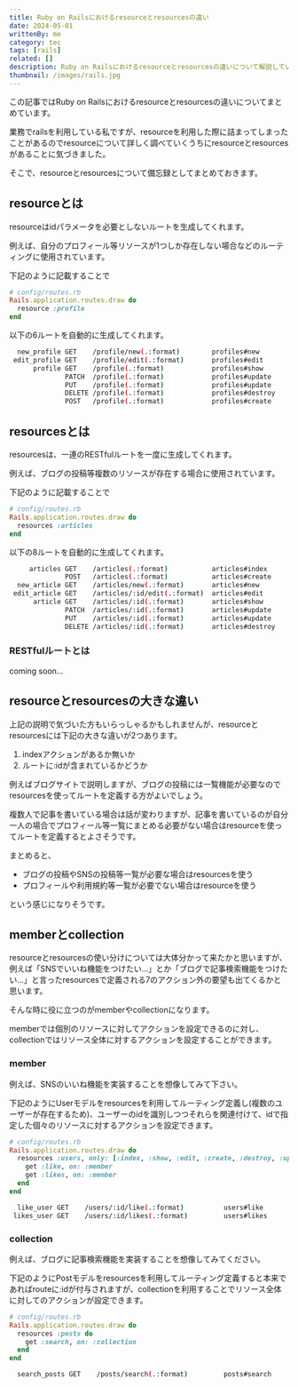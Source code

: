 ```yaml
---
title: Ruby on Railsにおけるresourceとresourcesの違い
date: 2024-05-01
writtenBy: me
category: tec
tags: [rails]
related: []
description: Ruby on Railsにおけるresourceとresourcesの違いについて解説している記事です。ユースケース等詳しくまとめています。
thumbnail: /images/rails.jpg
---
```

この記事ではRuby on Railsにおけるresourceとresourcesの違いについてまとめています。

業務でrailsを利用している私ですが、resourceを利用した際に詰まってしまったことがあるのでresourceについて詳しく調べていくうちにresourceとresourcesがあることに気づきました。

そこで、resourceとresourcesについて備忘録としてまとめておきます。

## resourceとは
resourceはidパラメータを必要としないルートを生成してくれます。

例えば、自分のプロフィール等リソースが1つしか存在しない場合などのルーティングに使用されています。

下記のように記載することで

```ruby
# config/routes.rb
Rails.application.routes.draw do
  resource :profile
end
```

以下の6ルートを自動的に生成してくれます。

```bash
  new_profile GET    /profile/new(.:format)        profiles#new
 edit_profile GET    /profile/edit(.:format)       profiles#edit
      profile GET    /profile(.:format)            profiles#show
              PATCH  /profile(.:format)            profiles#update
              PUT    /profile(.:format)            profiles#update
              DELETE /profile(.:format)            profiles#destroy
              POST   /profile(.:format)            profiles#create
```

## resourcesとは
resourcesは、一連のRESTfulルートを一度に生成してくれます。

例えば、ブログの投稿等複数のリソースが存在する場合に使用されています。

下記のように記載することで

```ruby
# config/routes.rb
Rails.application.routes.draw do
  resources :articles
end
```

以下の8ルートを自動的に生成してくれます。

```bash
     articles GET    /articles(.:format)           articles#index
              POST   /articles(.:format)           articles#create
  new_article GET    /articles/new(.:format)       articles#new
 edit_article GET    /articles/:id/edit(.:format)  articles#edit
      article GET    /articles/:id(.:format)       articles#show
              PATCH  /articles/:id(.:format)       articles#update
              PUT    /articles/:id(.:format)       articles#update
              DELETE /articles/:id(.:format)       articles#destroy
```

### RESTfulルートとは
coming soon...

## resourceとresourcesの大きな違い
上記の説明で気づいた方もいらっしゃるかもしれませんが、resourceとresourcesには下記の大きな違いが2つあります。

1. indexアクションがあるか無いか
1. ルートに:idが含まれているかどうか

例えばブログサイトで説明しますが、ブログの投稿には一覧機能が必要なのでresourcesを使ってルートを定義する方がよいでしょう。

複数人で記事を書いている場合は話が変わりますが、記事を書いているのが自分一人の場合でプロフィール等一覧にまとめる必要がない場合はresourceを使ってルートを定義するとよさそうです。

まとめると、

- ブログの投稿やSNSの投稿等一覧が必要な場合はresourcesを使う
- プロフィールや利用規約等一覧が必要でない場合はresourceを使う

という感じになりそうです。

## memberとcollection
resourceとresourcesの使い分けについては大体分かって来たかと思いますが、例えば「SNSでいいね機能をつけたい...」とか「ブログで記事検索機能をつけたい...」と言ったresourcesで定義される7のアクション外の要望も出てくるかと思います。

そんな時に役に立つのがmemberやcollectionになります。

memberでは個別のリソースに対してアクションを設定できるのに対し、collectionではリソース全体に対するアクションを設定することができます。

### member
例えば、SNSのいいね機能を実装することを想像してみて下さい。

下記のようにUserモデルをresourcesを利用してルーティング定義し(複数のユーザーが存在するため)、ユーザーのidを識別しつつそれらを関連付けて、idで指定した個々のリソースに対するアクションを設定できます。

```ruby
# config/routes.rb
Rails.application.routes.draw do
  resources :users, only: [:index, :show, :edit, :create, :destroy, :update] do
    get :like, on: :member
    get :likes, on: :member
  end
end
```

```bash
  like_user GET    /users/:id/like(.:format)          users#like
 likes_user GET    /users/:id/likes(.:format)         users#likes
```

### collection
例えば、ブログに記事検索機能を実装することを想像してみてください。

下記のようにPostモデルをresourcesを利用してルーティング定義すると本来であればrouteに:idが付与されますが、collectionを利用することでリソース全体に対してのアクションが設定できます。

```ruby
# config/routes.rb
Rails.application.routes.draw do
  resources :posts do
    get :search, on: :collection
  end
end
```

```bash
  search_posts GET    /posts/search(.:format)         posts#search
```
